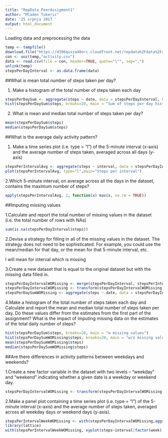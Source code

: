 ---
title: "RepData_PeerAssigment1"
author: "Mladen Tukeric"
date: '25 srpnja 2017 '
output: html_document
---

Loading data and preprocessing the data

```{r}
temp <- tempfile()
download.file("https://d396qusza40orc.cloudfront.net/repdata%2Fdata%2Factivity.zip",temp)
con <- unz(temp,"activity.csv")
data <- read.csv(file = con, header=TRUE, quote="\"", sep=",")
unlink(temp)
stepsPerDayInterval <- as.data.frame(data)

```


##What is mean total number of steps taken per day?

1. Make a histogram of the total number of steps taken each day
```{r}
stepsPerDaySum <- aggregate(steps ~ date, data = stepsPerDayInterval, FUN=sum, na.action = na.omit)
hist(stepsPerDaySum$steps, breaks=20, main = "Sum of steps per day histogram")
```

2. What is mean and median total number of steps taken per day?
```{r}
mean(stepsPerDaySum$steps)
median(stepsPerDaySum$steps)
```

##What is the average daily activity pattern?

1. Make a time series plot (i.e. type = "l") of the 5-minute interval (x-axis) and the average number of steps taken, averaged across all days (y-axis)
```{r}
stepsPerIntervalAvg <- aggregate(steps ~ interval, data = stepsPerDayInterval, FUN=mean, na.action = na.omit)
plot(stepsPerIntervalAvg, type="l",main="Steps per interval")
```

2.Which 5-minute interval, on average across all the days in the dataset, contains the maximum number of steps?
```{r}
apply(stepsPerIntervalAvg, 2, function(x) max(x, na.rm = TRUE))
```

##Imputing missing values

1.Calculate and report the total number of missing values in the dataset (i.e. the total number of rows with NAs)
```{r}
sum(is.na(stepsPerDayInterval$steps))
```

2.Devise a strategy for filling in all of the missing values in the dataset. The strategy does not need to be sophisticated. For example, you could use the mean/median for that day, or the mean for that 5-minute interval, etc.

I will mean for interval which is missing

3.Create a new dataset that is equal to the original dataset but with the missing data filled in.
```{r}
stepsPerDayIntervalWOMissing <- merge(stepsPerDayInterval, stepsPerIntervalAvg, by.x="interval", by.y='interval', all.x=TRUE)
stepsPerDayIntervalWOMissing <- transform(stepsPerDayIntervalWOMissing, steps = ifelse(is.na(steps.x), steps.y, steps.x))
stepsPerDaySumWOMissing <- aggregate(steps ~ date, data = stepsPerDayIntervalWOMissing, FUN=sum, na.action = na.omit)
```

4.Make a histogram of the total number of steps taken each day and Calculate and report the mean and median total number of steps taken per day. Do these values differ from the estimates from the first part of the assignment? What is the impact of imputing missing data on the estimates of the total daily number of steps?
```{r}
hist(stepsPerDaySum$steps, breaks=20, main = "w missing values")
hist(stepsPerDaySumWOMissing$steps, breaks=20, main = "w/o missing values")
mean(stepsPerDaySumWOMissing$steps)
median(stepsPerDaySumWOMissing$steps)
```

##Are there differences in activity patterns between weekdays and weekends?

1.Create a new factor variable in the dataset with two levels -- "weekday" and "weekend" indicating whether a given date is a weekday or weekend day.
```{r}
stepsPerDayIntervalWOMissing <- transform(stepsPerDayIntervalWOMissing, week = ifelse(weekdays(as.Date(date)) == "subota","weekend",ifelse(weekdays(as.Date(date)) == "nedjelja", "weekend", "weekday")))
```

2.Make a panel plot containing a time series plot (i.e. type = "l") of the 5-minute interval (x-axis) and the average number of steps taken, averaged across all weekday days or weekend days (y-axis). 
```{r}
stepsPerIntervalWeekWOMissing <- with(stepsPerDayIntervalWOMissing,aggregate(steps ~ interval + week, FUN=mean))
library(lattice)
with(stepsPerIntervalWeekWOMissing, xyplot(steps~interval|factor(week), type='l',layout=c(1,2), xlab='Interval',ylab='Steps'))
```

